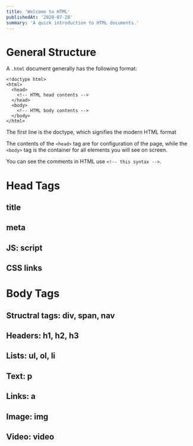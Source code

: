 ```yaml
---
title: 'Welcome to HTML'
publishedAt: '2020-07-28'
summary: 'A quick introduction to HTML documents.'
---
```



# General Structure

A `.html` document generally has the following format:

```
<!doctype html>
<html>
  <head>
    <!-- HTML head contents -->
  </head>
  <body>
    <!-- HTML body contents -->
  </body>
</html>
```

The first line is the doctype, which signifies the modern HTML format

The contents of the `<head>` tag are for configuration of the page, while the `<body>` tag is the container for all elements you will see on screen.

You can see the comments in HTML use `<!-- this syntax -->`.


# Head Tags

## title

## meta

## JS: script

## CSS links

# Body Tags

## Structral tags: div, span, nav

## Headers: h1, h2, h3

## Lists: ul, ol, li

## Text: p

## Links: a

## Image: img

## Video: video
